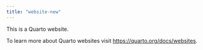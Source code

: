 ```yaml
---
title: "website-new"
---
```


This is a Quarto website.

To learn more about Quarto websites visit <https://quarto.org/docs/websites>.
